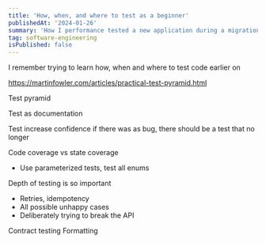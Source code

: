 ```yaml
---
title: 'How, when, and where to test as a beginner'
publishedAt: '2024-01-26'
summary: 'How I performance tested a new application during a migration'
tag: software-engineering
isPublished: false
---
```


I remember trying to learn how, when and where to test code earlier on

https://martinfowler.com/articles/practical-test-pyramid.html

Test pyramid



Test as documentation

Test increase confidence
if there was as bug, there should be a test that no longer

Code coverage vs state coverage
- Use parameterized tests, test all enums



Depth of testing is so important
- Retries, idempotency
- All possible unhappy cases
- Deliberately trying to break the API

Contract testing
Formatting

